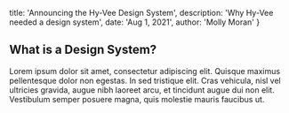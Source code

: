 
  title: 'Announcing the Hy-Vee Design System',
  description: 'Why Hy-Vee needed a design system',
  date: 'Aug 1, 2021',
  author: 'Molly Moran'
}


## What is a Design System?

Lorem ipsum dolor sit amet, consectetur adipiscing elit. Quisque maximus pellentesque dolor non egestas. In sed tristique elit. Cras vehicula, nisl vel ultricies gravida, augue nibh laoreet arcu, et tincidunt augue dui non elit. Vestibulum semper posuere magna, quis molestie mauris faucibus ut.
